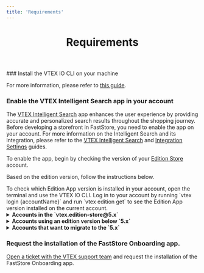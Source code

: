 ```yaml
---
title: 'Requirements'
---
```



<header>

# Requirements

</header>

<Steps>
### Install the VTEX IO CLI on your machine

For more information, please refer to [this guide](https://developers.vtex.com/vtex-developer-docs/docs/vtex-io-documentation-vtex-io-cli-installation-and-command-reference).

### Enable the VTEX Intelligent Search app in your account

The [VTEX Intelligent Search](https://help.vtex.com/tracks/vtex-intelligent-search) app enhances the user experience by providing accurate and personalized search results throughout the shopping journey. 
Before developing a storefront in FastStore, you need to enable the app on your account. For more information on the Intelligent Search and its integration, please refer to the [VTEX Intelligent Search](https://help.vtex.com/tracks/vtex-intelligent-search) and [Integration Settings](https://help.vtex.com/en/tracks/vtex-intelligent-search--19wrbB7nEQcmwzDPl1l4Cb/6wKQgKmu2FT6084BJT7z5V) guides.

To enable the app, begin by checking the version of your [Edition Store](https://developers.vtex.com/docs/guides/vtex-io-documentation-edition-app) account. 

Based on the edition version, follow the instructions below.

<Callout type="info" emoji="ℹ️">
  To check which Edition App version is installed in your account, open the terminal and use the VTEX IO CLI. Log in to your account by running `vtex login {accountName}` and run `vtex edition get` to see the Edition App version installed on the current account.
</Callout>

<details>
  <summary>
    <b>Accounts in the `vtex.edition-store@5.x`</b>
  </summary>
  <br></br>
  <p>
    If your account is using the `vtex.edition-store@5.x` major, the VTEX Intelligent Search app is already included, and you need to integrate the app via VTEX Admin. 
    <br></br>
    To integrate the VTEX Intelligent Search, go to the VTEX Admin and access **Store Settings > Intelligent Search > Integrations** and click on `START INTEGRATION`. 
  </p>
</details>

<details>
  <summary>
    <b>Accounts using an edition version below `5.x`</b>
  </summary>
  <br></br>
  <p>
    1. In the VTEX IO CLI, log in to your VTEX account by running `vtex login {accountName}`. *Remember to replace the value between brackets with your account name.*

    2. If the VTEX Intelligent Search app is not installed in your account, run the following for Intelligent Search:

        ```bash
        vtex install vtex.search-resolver@1.x vtex.admin-search@1.x
        ```
    After successfully installing the app, integrate it by accessing the VTEX Admin, go to **Store Settings > Intelligent Search > Integrations** and click on `START INTEGRATION`. 
  </p>
</details>

<details>
  <summary>
    <b>Accounts that want to migrate to the `5.x`</b>
  </summary>
   <br></br>
  <p>
    If you are using a different major version and want to migrate, please [open a ticket with VTEX Support](https://help.vtex.com/en/support) and request the installation of the Edition app `vtex.edition-store@5.x`. 
  </p>
</details>

### Request the installation of the FastStore Onboarding app.

[Open a ticket with the VTEX support team](https://help.vtex.com/support) and request the installation of the FastStore Onboarding app.
</Steps>

